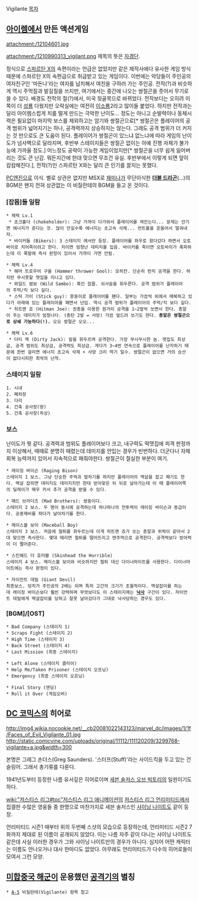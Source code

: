 Vigilante
[[목차]]
== [[아이렘]]에서 만든 액션게임 ==
attachment:/12104601.jpg

attachment:/1210990313_vigilant.png
제목의 뜻은 [[자경단]].

정식으로 [[스파르탄 X]]의 속편이라는 언급은 없었지만 같은 제작사에다 유사한 게임 방식 때문에 스파르탄 X의 속편급으로 취급받고 있는 게임이다.
이번에는 악당들이 주인공의 여자친구인 '마돈나'라는 여자를 납치해서 여친을 구하러 가는 주인공. 전작(?)과 비슷하게 역시 주먹질과 발길질을 쓰지만, 여기에서는 중간에 나오는 쌍절곤을 줏어서 무기로 쓸 수 있다. 배경도 전작의 절(?)에서, 미국 뒷골목으로 바뀌었다. 전작보다는 오히려 이쪽이 더 [[성룡]] 다웠지만 오락실에는 여전히 [[이소룡]]2라고 많이들 붙었다.
하지만 전작과는 달리 아이렘스럽게 치를 떨게 만드는 극악한 난이도... 정도는 아니고 순발력이나 동체시력은 필요없이 마지막 보스를 제외하고는 암기와 쌍절곤으로[* 쌍절곤은 플레이어의 공격 범위가 넓어지기는 하나, 공격력까지 상승하지는 않는다. 그래도 공격 범위가 더 커지는 것 만으로도 큰 도움이 된다. 플레이어가 쌍절곤이 있느냐 없느냐에 따라 게임의 난이도가 넘사벽으로 달라지며, 후반부 스테이지들은 쌍절곤 없이는 아예 진행 자체가 불가능에 가까울 정도.] 어느정도 공략이 가능한 게임이었지만[* 쌍절곤을 너무 쉽게 잃어버리는 것도 큰 난감. 뭐든지간에 한대 맞으면 무조건 유실. 후반부에서 이렇게 되면 앞이 캄캄해진다.], 전작(?)인 스파르탄 X와는 달리 큰 인기를 끌지는 못했다.

[[PC엔진]]으로 이식. 별로 상관은 없지만 MSX로 [[재미나]]가 무단이식한 '''[[더블 드래곤|더블 드라곤]]'''(...)의 BGM은 왠지 전혀 상관없는 이 비질란테의 BGM을 들고 온 것이다.

=== [잡몹]들 일람 ===
 * 체력 Lv.1
  * 쵸크홀더 (chokeholder): 그냥 가까이 다가와서 플레이어를 껴안는다... 문제는 안기면 에너지가 준다는 것. 많이 안길수록 에너지는 초고속 삭제... 컨트롤을 흔들어서 떨궈내자.
  * 바이커들 (Bikers): 3 스테이지 에서만 등장. 플레이어를 좌우로 왔다갔다 하면서 오토바이로 치어죽이려고 한다. 치이면 엄청난 데미지를 입음. 바이커를 죽이면 오토바이가 폭파하는데 이 폭발에 즉사 판정이 있어서 가까이 가면 안됨.

 * 체력 Lv.4
  * 해머 트로우어 구울 (Hammer thrower Gool): 모히칸. 단순히 펀치 공격을 한다. 하지만 무시못할 맷집을 지니고 있다.
  * 와일드 쌈보 (Wild Sambo): 흑인 잡몹. 쇠사슬을 휘두른다. 공격 범위가 플레이어의 주먹/킥 보다 길다.
  * 스틱 가이 (Stick guy): 몽둥이로 플레이어를 팬다. 일부는 가끔씩 위에서 매복하고 있다가 아래에 있는 플레이어를 패면서 난입. 역시 공격 범위가 플레이어의 주먹/킥 보다 길다.
  * 히트맨 죠 (Hitman Joe): 권총을 이용한 원거리 공격을 1~2발씩 쏘면서 한다. 총알이 주는 데미지가 엄청나다. (총탄 2발 = 사망) 가끔 엎드려 쏘기도 한다. '''총알은 쌍절곤으로 상쇄 가능하다(!).''' 오오 쌍절곤 오오...

 * 체력 Lv.6
  * 더티 잭 (Dirty Jack): 칼을 휘두르며 공격한다. 가장 무시무시한 놈. 맷집도 최상급, 공격 범위도 최상급, 공격력도 최상급. 게다가 3~4번 연속으로 플레이어를 난자하기 때문에 한번 걸리면 에너지 초고속 삭제 + 사망 크리 먹기 일수. 쌍절곤이 없으면 거의 승산이 없다시피한 최악의 난적.


=== 스테이지 일람 ===
 1. 시내 
 2. 폐차장 
 3. 다리 
 4. 건축 공사장(땅) 
 5. 건축 공사장(옥상) 

=== 보스 ===
난이도가 뭣 같다. 공격력과 범위도 플레이어보다 크고, 내구력도 떡맷집에 피격 판정까지 이상해서, 때때로 분명히 때렸는데 데미지를 안입는 경우가 빈번하다. 더군다나 자체회복 능력까지 있어서 지속적으로 패줘야한다. 쌍절곤이 절실한 부분이 여기.

 * 레이징 바이슨 (Raging Bison)
 스테이지 1 보스. 그냥 단순한 주먹과 발차기를 하지만 플레이어의 멱살을 잡고 패기도 한다. 멱살 잡히면 데미지도 데미지지만 한대 얻어맞은 뒤 뒤로 날아가는데 이 때 플레이어쪽의 딜레이가 매우 커서 추가 공격을 받을 수 있다.

 * 매드 브라더즈 (Mad Brothers): 쌍둥이다.
 스테이지 2 보스. 두 명이 동시에 공격하는데 하나하나의 전투력이 레이징 바이슨과 동급이다. 공중제비를 하다가 날아차기를 한다.

 * 메이스볼 보이 (Maceball Boy)
 스테이지 3 보스. 처음에 철퇴를 휘두르는데 이게 히트맨 죠가 쏘는 총알과 위력이 같아서 2대 맞으면 즉사한다. 몇대 때리면 철퇴를 떨어뜨리고 맨주먹으로 공격한다. 공격력보다 방어력이 더 쩔어준다.

 * 스킨해드 더 호러블 (Skinhead the Horrible)
 스테이지 4 보스. 메이스볼 보이와 비슷하지만 철퇴 대신 다이너마이트를 사용한다. 다이너마이트에는 즉사 판정이 있다.

 * 자이언트 데빌 (Giant Devil)
 최종보스. 덩치가 주인공의 2배는 되며 특히 고간의 크기가 초월적이다. 멱살잡이를 하는데 레이징 바이슨보다 훨씬 강력하며 무엇보다도 이 스테이지에는 '''[[낙사]]''' 구간이 있다. 자이언트 데빌에게 멱살잡이를 당하고 잘못 날아갔다가 그대로 낙사당하는 경우도 있다. 

=== [BGM]/[OST] ===

 * Bad Company (스테이지 1)
 * Scraps Fight (스테이지 2)
 * High Time (스테이지 3)
 * Back Street (스테이지 4)
 * Last Mission (최종 스테이지)

 * Left Alone (스테이지 클리어)
 * Help Me/Taken Prisoner (스테이지 오프닝)
 * Emergency (최종 스테이지 오프닝)

 * Final Story (엔딩)
 * Roll it Over (게임오버)

== [[DC 코믹스]]의 히어로 ==
http://img4.wikia.nocookie.net/__cb20081022143123/marvel_dc/images/1/1f/Faces_of_Evil_Vigilante_01.jpg
http://static.comicvine.com/uploads/original/11112/111120209/3299768-vigilante+a.jpg&width=300

본명은 그레그 손더스(Greg Saunders). '스터프(Stuff)'라는 사이드킥을 두고 있는 건슬링어. 그래서 총기류를 다룬다.

1941년도부터 등장한 나름 유서깊은 히어로이며 [[세븐 솔저스 오브 빅토리]]의 일원이기도 하다.

[[wiki:"저스티스 리그#toc"저스티스 리그 애니메이션]]의 [[저스티스 리그 언리미티드]]에서 집결한 수많은 영웅들 중 한명으로 마찬가지로 세븐 솔저스인 [[샤이닝 나이트]]도 같이 등장.

언리미티드 시즌1 때부터 위의 두번째 스샷의 모습으로 등장하는데, 언리미티드 시즌2 7화까지 제대로 된 이름이 공개되지 않았다. 이는 나름 자주 같이 다니는 샤이닝 나이트도 같은데 사실 이러한 경우가 그와 샤이닝 나이트만의 경우가 아니다. 심지어 어떤 캐릭터는 이름도 안나오거나 대사 한마디도 없었다. 아무래도 언리미티드가 다수의 히어로들이 모여서 그런 모양.

== [[미합중국 해군]]이 운용했던 [[공격기]]의 별칭 ==
 * [[A-5]] 비질란테(Vigilante) 항목 참고
